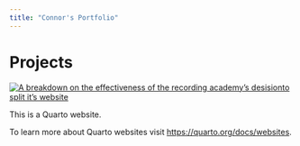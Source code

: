 ```yaml
---
title: "Connor's Portfolio"
---
```


# Projects

[![A breakdown on the effectiveness of the recording academy's desisionto split it's website](grammy_graph.png "Title: Grammy Analytics")](Grammys_Analytics.ipynb)

This is a Quarto website.

To learn more about Quarto websites visit <https://quarto.org/docs/websites>.
